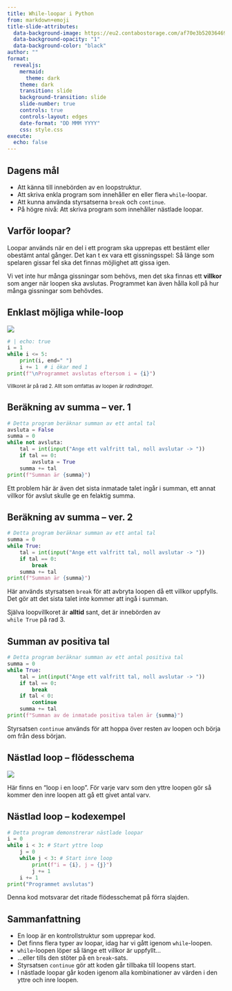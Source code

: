 ---
title: While-loopar i Python
from: markdown+emoji
title-slide-attributes:
  data-background-image: https://eu2.contabostorage.com/af70e3b52036469c80229e6ec67d4d95:nika-assets/images/pr1-pres/while-loopar/peacock-1302721_1280.png
  data-background-opacity: "1"
  data-background-color: "black"
author: ""
format:
  revealjs:
    mermaid: 
      theme: dark
    theme: dark
    transition: slide
    background-transition: slide
    slide-number: true
    controls: true
    controls-layout: edges
    date-format: "DD MMM YYYY"
    css: style.css
execute: 
  echo: false
---

## Dagens mål

* Att känna till innebörden av en loopstruktur.
* Att skriva enkla program som innehåller en eller flera `while`-loopar.
* Att kunna använda styrsatserna `break` och `continue`.
* På högre nivå: Att skriva program som innehåller nästlade loopar.

## Varför loopar?

:::{.blue-bg-small-padding }
Loopar används när en del i ett program ska upprepas ett bestämt eller obestämt
antal gånger. Det kan t ex vara ett gissningsspel: Så länge som spelaren gissar
fel ska det finnas möjlighet att gissa igen.

Vi vet inte hur många gissningar som behövs, men det ska finnas ett **villkor**
som anger när loopen ska avslutas. Programmet kan även hålla koll på hur många
gissningar som behövdes.
:::

## Enklast möjliga while-loop

![](charts/chart1.svg)

```{python}
# | echo: true
i = 1
while i <= 5:
    print(i, end=" ")
    i += 1  # i ökar med 1
print(f"\nProgrammet avslutas eftersom i = {i}")
```

<span style="font-size: 0.8em">
Villkoret är på rad 2. Allt som omfattas av loopen är
*radindraget*.</span>

## Beräkning av summa -- ver. 1

:::{.double-v-space}
:::

```python
# Detta program beräknar summan av ett antal tal
avsluta = False
summa = 0
while not avsluta:
    tal = int(input("Ange ett valfritt tal, noll avslutar -> "))
    if tal == 0:
        avsluta = True
    summa += tal
print(f"Summan är {summa}")

```

:::{.fragment .fade-right}

::::{.v-space}
::::

Ett problem här är även det sista inmatade talet ingår i summan,
ett annat villkor för avslut skulle ge en felaktig summa.
:::

## Beräkning av summa -- ver. 2

:::{.v-space}
:::

```python
# Detta program beräknar summan av ett antal tal
summa = 0
while True:
    tal = int(input("Ange ett valfritt tal, noll avslutar -> "))
    if tal == 0:
        break
    summa += tal
print(f"Summan är {summa}")
```

:::{.fragment .fade-right}

::::{.v-space}
::::

Här används styrsatsen `break` för att avbryta loopen då
ett villkor uppfylls. Det gör att det sista talet inte kommer att ingå
i summan.

Själva loopvillkoret är **alltid** sant, det är innebörden av <br>`while True` på rad 3.
:::

## Summan av positiva tal

:::{.double-v-space}
:::

```python
# Detta program beräknar summan av ett antal positiva tal
summa = 0
while True:
    tal = int(input("Ange ett valfritt tal, noll avslutar -> "))
    if tal == 0:
        break
    if tal < 0:
        continue
    summa += tal
print(f"Summan av de inmatade positiva talen är {summa}")
```

:::{.fragment .fade-right}

::::{.v-space}
::::

Styrsatsen `continue` används för att hoppa över resten av loopen och börja
om från dess början.
:::

## Nästlad loop -- flödesschema

![](charts/chart2.svg)

:::{.fragment .fade-right}

::::{.v-space}
::::

Här finns en "loop i en loop". För varje varv som den yttre loopen gör så kommer
den inre loopen att gå ett givet antal varv.
:::

## Nästlad loop -- kodexempel

:::{.double-v-space}
:::

```python
# Detta program demonstrerar nästlade loopar
i = 0
while i < 3: # Start yttre loop
    j = 0
    while j < 3: # Start inre loop
        print(f"i = {i}, j = {j}")
        j += 1
    i += 1
print("Programmet avslutas")
```

::::{.v-space}
::::

Denna kod motsvarar det ritade flödesschemat på förra slajden.

## Sammanfattning

* En loop är en kontrollstruktur som upprepar kod.
* Det finns flera typer av loopar, idag har vi gått igenom `while`-loopen.
* `while`-loopen löper så länge ett villkor är uppfyllt...
* ...eller tills den stöter på en `break`-sats.
* Styrsatsen `continue` gör att koden går tillbaka till loopens start.
* I nästlade loopar går koden igenom alla kombinationer av värden i den yttre
och inre loopen.
